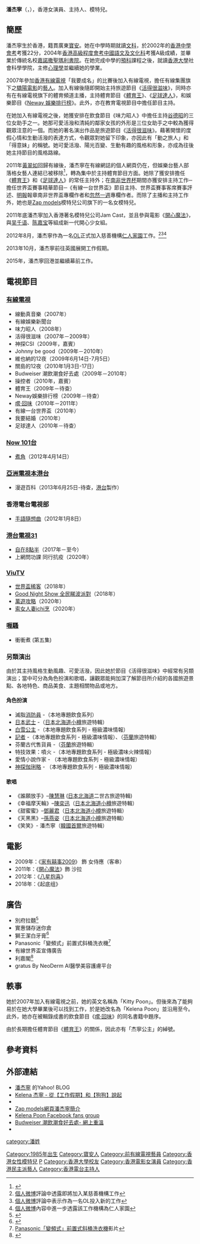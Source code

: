 {{noteTA
|T=zh-hans:潘杰宁; zh-hant:潘杰寧;
|1=zh-hans:杰宁; zh-hant:杰寧; 
}}
{{藝人
|姓名 = 潘杰寧
|類型 = 女藝人
|羅馬拼音 = Poon Kit Ning
|英文名 = Kelena Poon
|綽號 = Kelena、寧寧、得意妹、杰寧公主、動之旅人、寧b（司令獨家）、寧姐（皮子獨家）
|圖片 = 
|圖片簡介 = 
|出生日期 = {{birth date and age|1985|11|2}}
|出生地點 = {{BHKG}}
|國籍 = {{CNHK}}
|籍貫 = [[廣東|廣東]][[寶安縣|寶安]]
|教育程度 = [[香港大學|香港大學]][[社會科學|社會科學]]學士，主修[[心理學|心理學]]
|宗教信仰 = [[基督教|基督教]]
|語言 = [[粵語|粵語]]、[[英語|英語]]、[[普通話|普通話]]
|職業 = [[演員|演員]]、[[主持人|主持人]]、[[模特兒|模特兒]]
|代表作 = [[活得很滋味|活得很滋味]]
|經紀公司 = [[有線集團|有線集團]]（2007年至今）
|出道日期 = 2007年
|出道地點 = {{HKG}}
|網站 = {{facebook|kelena.kitning|Kelena 杰寧}}
|imdb = 5649688
}}

'''潘杰寧'''（{{lang-en|'''Kelena Poon Kit Ning'''}}，{{bd|1985年|11月2日}}），香港女演員、主持人、模特兒。

==簡歷==
潘杰寧生於香港，籍貫廣東[[寶安縣|寶安]]。她在中學時期就讀[[文科|文科]]，於2002年的[[香港中學會考|香港中學會考]]考獲22分，2004年[[香港高級程度會考|香港高級程度會考]][[中國語文及文化科|中國語文及文化科]]考獲A級成績，並畢業於傳統名校[[嘉諾撒聖瑪利書院|嘉諾撒聖瑪利書院]]。在她完成中學的[[預科|預科]]課程之後，就讀[[香港大學|香港大學]]社會科學學院，主修[[心理學|心理學]]並繼續她的學業。

2007年參加[[香港有線電視|香港有線電視]]「我要成名」的比賽後加入有線電視，擔任有線集團旗下之[[驕陽電影|驕陽電影]]的[[藝人|藝人]]。加入有線後隨即開始主持旅遊節目《[[活得很滋味|活得很滋味]]》，同時亦有在有線電視旗下的體育頻道主播，主持體育節目《[[體育王|體育王]]》、《[[足球達人|足球達人]]》，和娛樂節目《[[Neway_娛樂排行榜|Neway 娛樂排行榜]]》。此外，亦在教育電視節目中擔任節目主持。

在她加入有線電視之後，她獲安排在飲食節目《味力昭人》中擔任主持[[谷德昭|谷德昭]]的三位女助手之一。她那可愛活潑和清純的鄰家女孩的外形是三位女助手之中較為獲得觀眾注意的一個。而她的著名演出作品是旅遊節目《[[活得很滋味|活得很滋味]]》。藉著開懷的度假心情和生動活潑的表達方式，令觀眾對她留下印象，亦因此有「動之旅人」和「得意妹」的稱號。她可愛活潑、陽光百變、生動有趣的風格和形象，亦成為往後她主持節目的風格路線。

2011年[[黃翠如|黃翠如]]回歸有線後，潘杰寧在有線網誌的個人網頁仍在，但娛樂台藝人部落格女藝人連結已被移除<ref>{{Cite web |url=http://blog.i-cable.com/webapps/blog.php?id=7 |title=有線電視官方網頁 - 潘杰寧網誌 |access-date=2013-04-29 |archive-date=2016-03-04 |archive-url=https://web.archive.org/web/20160304103632/http://blog.i-cable.com/webapps/blog.php?id=7 |dead-url=yes }}</ref>，轉為集中於主持體育節目方面。她除了獲安排擔任《[[體育王|體育王]]》和《[[足球達人|足球達人]]》的常任主持外；在[[南非世界杯|南非世界杯]]期間亦獲安排主持工作─擔任世界盃賽事精華節目─《有線一台世界盃》節目主持、世界盃賽事客席賽事評述、[[明報|明報]]報章南非世界盃專欄作者和[[忽然一週|忽然一週]]專欄作者。而除了主播和主持工作外，她也是[[Zap_models|Zap models]]模特兒公司旗下的一名女模特兒。

2011年底潘杰寧加入香港著名模特兒公司Jam Cast，並且參與電影《[[開心魔法|開心魔法]]》，與[[吴千语|吴千语]]、[[陈嘉宝|陈嘉宝]]等組成新一代開心少女組。

2012年8月，潘杰寧作為一名[[辦公室女職員|OL]]正式加入慈善機構[[國際仁人家園|仁人家園]]工作。<ref>[http://weibo.com/1728242011/yvuGRESEd 個人微博]評論中透露即將加入某慈善機構工作</ref><ref>[http://weibo.com/1728242011/yxCmsozaC 個人微博]評論中表示作為一名OL投入新的工作</ref><ref>[http://weibo.com/1728242011/zuqM9fEU6 個人微博]內容中進一步透露該工作機構為仁人家園</ref>

2013年10月，潘杰寧前往英國展開工作假期。

2015年，潘杰寧回港並繼續幕前工作。

==電視節目==
===[[香港有線電視|有線電視]]===
*線動真音樂（2007年）
*有線娛樂新聞台
*味力昭人（2008年）
*活得很滋味（2007年－2009年）
*神探CSI（2009年，嘉賓）
*Johnny be good（2009年－2010年）
*維也納的12夜（2009年6月14日-7月5日）
*關島的12夜（2010年1月3日-17日）
*Budweiser 潮飲潮食好去處（2009年－2010年）
*操控者（2010年，嘉賓）
*體育王（2009年－待查）
*Neway娛樂排行榜（2009年－待查）
*[[嚐·回味|嚐·回味]]（2010年－2011年）
*有線一台世界盃（2010年）
*我要結婚（2010年）
*足球達人（2010年－待查）

===[[Now_101台|Now 101台]]===
*[[煮角|煮角]]（2012年4月14日）

===[[亞洲電視|亞洲電視]][[本港台|本港台]]===
*漫遊百科（2013年6月25日-待查，[[香港電台|港台]]製作）

===香港電台電視部===
*[[手語隨想曲|手語隨想曲]]（2012年1月8日）

===[[港台電視31、31A|港台電視31]]===
*[[自在8點半|自在8點半]]（2017年－至今）
*上網問功課 同行抗疫（2020年）

===[[ViuTV|ViuTV]]===
*[[世界盃稀客|世界盃稀客]]（2018年）
*[[Good_Night_Show_全民睇波派對|Good Night Show 全民睇波派對]]（2018年）
*[[萬遊攻略|萬遊攻略]]（2020年）
*[[索女人妻ichi烹|索女人妻ichi烹]]（2020年）

===[[杜汶澤喱騷|喱騷]]===
* 衝衝煮 (第五集)
===另類演出===
由於其主持風格生動風趣、可愛活潑，因此她於節目《活得很滋味》中經常有另類演出；當中可分為角色扮演和歌唱，讓觀眾能夠加深了解節目所介紹的各國旅遊景點、各地特色、商品美食、主題相關物品或地方。
====角色扮演====
*滅脂[[消防員|消防員]] -（本地專題飲食系列）
*[[日本武士|日本武士]] -（[[日本|日本]][[北海道|北海道]][[小樽|小樽]]旅遊特輯）
*[[白雪公主|白雪公主]] -（本地專題飲食系列 - 極級濃味情報）
*[[記者|記者]] -（本地專題飲食系列 - 極級濃味情報）、（[[芬蘭|芬蘭]]旅遊特輯）
*芬蘭古代售貨員 -（[[芬蘭|芬蘭]]旅遊特輯）
*特技效果：噴火 -（本地專題飲食系列 - 極級濃味火辣情報）
*愛情小說作家 - （本地專題飲食系列 - 極級濃味情報）
*[[神探伽琍略|神探伽琍略]] - （本地專題飲食系列 - 極級濃味情報）
====歌唱====
*《誰願放手》–[[陳慧琳|陳慧琳]] ([[日本|日本]][[北海道|北海道]]二世古旅遊特輯)
*《幸福摩天輪》–[[陳奕迅|陳奕迅]]（[[日本|日本]][[北海道|北海道]][[小樽|小樽]]旅遊特輯）
*《甜蜜蜜》–[[鄧麗君|鄧麗君]]（[[日本|日本]][[北海道|北海道]][[小樽|小樽]]旅遊特輯）
*《天黑黑》–[[孫燕姿|孫燕姿]]（[[日本|日本]][[北海道|北海道]][[小樽|小樽]]旅遊特輯）
*《笑笑》- 潘杰寧（[[韓國|韓國]][[首爾|首爾]]旅遊特輯）

==電影==
*2009年：《[[家有囍事2009|家有囍事2009]]》 飾 女侍應（客串）
*2011年：《[[開心魔法|開心魔法]]》飾 沙拉
*2012年：《[[八星抱喜|八星抱喜]]》
*2018年：《起底组》

==廣告==
*別府拉麵<ref>{{YouTube|r0zyV8_z8iQ|別府拉麵廣告}}</ref>
*實惠儲存迷你倉 
*獅王潔白牙膏<ref>{{YouTube|x8pjFnq1s-c|獅王潔白牙膏}}{{dead link|date=2018年11月}}</ref>
*Panasonic「變頻式」前置式斜桶洗衣機<ref>[https://web.archive.org/web/20160304094841/http://www.panasonic-hk.com/ha/upload_img/104_ch_ShortVideo_VideoFile2.wmv Panasonic「變頻式」前置式斜桶洗衣機]影片</ref>
*有線世界盃宣傳廣告
*利嘉閣<ref>{{YouTube|PGMpe9VmovU|利嘉閣2011年廣告}}</ref>
*gratus By NeoDerm AI醫學美容護膚平台

==軼事==
她於2007年加入有線電視之前，她的英文名稱為「Kitty Poon」。但後來為了能夠易於在她大學畢業後可以找到工作，於是她改名為「Kelena Poon」並沿用至今。此外，她亦在被輯錄成書的飲食節目《[[嚐·回味|嚐·回味]]》的同名書籍中題序。

由於長期擔任體育節目《[[體育王|體育王]]》的關係，因此亦有「杰寧公主」的綽號。
==參考資料==
{{reflist}}

==外部連結==
<references/>
*[http://hk.myblog.yahoo.com/kelena-poon 潘杰寧] {{Wayback|url=http://hk.myblog.yahoo.com/kelena-poon |date=20090108022945 }}的Yahoo! BLOG
*[https://www.facebook.com/kelena.kitning?ref_type=bookmark Kelena 杰寧 - 從【工作假期】和【狗狗】說起]
*{{Sinaweibo|kelena}}
*[https://web.archive.org/web/20080506191001/http://www.zap.com.hk/lang_trad/?o=item&act=view&id=278 Zap models網頁潘杰寧簡介]
*[http://es-es.facebook.com/pages/Kelena-Poon/16027866684 Kelena Poon Facebook fans group]{{dead link|date=2018年3月 |bot=InternetArchiveBot |fix-attempted=yes }}
*[http://ent.i-cable.com/cen/program_budweiser/index.php Budweiser 潮飲潮食好去處- 網上重溫] {{Wayback|url=http://ent.i-cable.com/cen/program_budweiser/index.php |date=20130115124523 }}
*{{hkmdb name|43740}}
[[Category:1985年出生|Category:1985年出生]]
[[Category:寶安人|Category:寶安人]]
[[Category:前有線電視藝員|Category:前有線電視藝員]]
[[Category:香港女性模特兒|Category:香港女性模特兒]]
[[Category:嘉諾撒聖瑪利書院校友|P]]
[[category:潘姓|category:潘姓]]
[[Category:香港大學校友|Category:香港大學校友]]
[[Category:香港電影女演員|Category:香港電影女演員]]
[[Category:香港民主派藝人|Category:香港民主派藝人]]
[[Category:香港電台主持人|Category:香港電台主持人]]